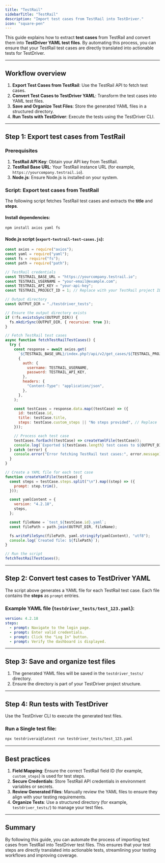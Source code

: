 ```yaml
---
title: "TestRail"
sidebarTitle: "TestRail"
description: "Import test cases from TestRail into TestDriver."
icon: "square-pen"
---
```


This guide explains how to extract **test cases** from TestRail and convert them into **TestDriver YAML test files**. By automating this process, you can ensure that your TestRail test cases are directly translated into actionable tests for TestDriver.

---

## Workflow overview

1. **Export Test Cases from TestRail**: Use the TestRail API to fetch test cases.
2. **Convert Test Cases to TestDriver YAML**: Transform the test cases into YAML test files.
3. **Save and Organize Test Files**: Store the generated YAML files in a structured directory.
4. **Run Tests with TestDriver**: Execute the tests using the TestDriver CLI.

---

## Step 1: Export test cases from TestRail

### Prerequisites

1. **TestRail API Key**: Obtain your API key from TestRail.
2. **TestRail Base URL**: Your TestRail instance URL (for example, `https://yourcompany.testrail.io`).
3. **Node.js**: Ensure Node.js is installed on your system.

### Script: Export test cases from TestRail

The following script fetches TestRail test cases and extracts the **title** and **steps**.

#### Install dependencies:

```bash
npm install axios yaml fs
```

#### Node.js script (`export-testrail-test-cases.js`):

```javascript [expandable]
const axios = require("axios");
const yaml = require("yaml");
const fs = require("fs");
const path = require("path");

// TestRail credentials
const TESTRAIL_BASE_URL = "https://yourcompany.testrail.io";
const TESTRAIL_USERNAME = "your-email@example.com";
const TESTRAIL_API_KEY = "your-api-key";
const TESTRAIL_PROJECT_ID = 1; // Replace with your TestRail project ID

// Output directory
const OUTPUT_DIR = "./testdriver_tests";

// Ensure the output directory exists
if (!fs.existsSync(OUTPUT_DIR)) {
  fs.mkdirSync(OUTPUT_DIR, { recursive: true });
}

// Fetch TestRail test cases
async function fetchTestRailTestCases() {
  try {
    const response = await axios.get(
      `${TESTRAIL_BASE_URL}/index.php?/api/v2/get_cases/${TESTRAIL_PROJECT_ID}`,
      {
        auth: {
          username: TESTRAIL_USERNAME,
          password: TESTRAIL_API_KEY,
        },
        headers: {
          "Content-Type": "application/json",
        },
      },
    );

    const testCases = response.data.map((testCase) => ({
      id: testCase.id,
      title: testCase.title,
      steps: testCase.custom_steps || "No steps provided", // Replace `custom_steps` with the field ID for test steps if applicable
    }));

    // Process each test case
    testCases.forEach((testCase) => createYamlFile(testCase));
    console.log(`Exported ${testCases.length} test cases to ${OUTPUT_DIR}`);
  } catch (error) {
    console.error("Error fetching TestRail test cases:", error.message);
  }
}

// Create a YAML file for each test case
function createYamlFile(testCase) {
  const steps = testCase.steps.split("\n").map((step) => ({
    prompt: step.trim(),
  }));

  const yamlContent = {
    version: "4.2.18",
    steps,
  };

  const fileName = `test_${testCase.id}.yaml`;
  const filePath = path.join(OUTPUT_DIR, fileName);

  fs.writeFileSync(filePath, yaml.stringify(yamlContent), "utf8");
  console.log(`Created file: ${filePath}`);
}

// Run the script
fetchTestRailTestCases();
```

---

## Step 2: Convert test cases to TestDriver YAML

The script above generates a YAML file for each TestRail test case. Each file contains the **steps** as `prompt` entries.

### Example YAML file (`testdriver_tests/test_123.yaml`):

```yaml
version: 4.2.18
steps:
  - prompt: Navigate to the login page.
  - prompt: Enter valid credentials.
  - prompt: Click the "Log In" button.
  - prompt: Verify the dashboard is displayed.
```

---

## Step 3: Save and organize test files

1. The generated YAML files will be saved in the `testdriver_tests/` directory.
2. Ensure the directory is part of your TestDriver project structure.

---

## Step 4: Run tests with TestDriver

Use the TestDriver CLI to execute the generated test files.

### Run a Single test file:

```bash
npx testdriverai@latest run testdriver_tests/test_123.yaml
```

---

## Best practices

1. **Field Mapping**: Ensure the correct TestRail field ID (for example, `custom_steps`) is used for test steps.
2. **Secure Credentials**: Store TestRail API credentials in environment variables or secrets.
3. **Review Generated Files**: Manually review the YAML files to ensure they align with your testing requirements.
4. **Organize Tests**: Use a structured directory (for example, `testdriver_tests/`) to manage your test files.

---

## Summary

By following this guide, you can automate the process of importing test cases from TestRail into TestDriver test files. This ensures that your test steps are directly translated into actionable tests, streamlining your testing workflows and improving coverage.
